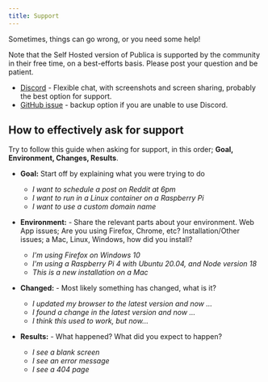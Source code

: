 ```yaml
---
title: Support
---
```


Sometimes, things can go wrong, or you need some help!

Note that the Self Hosted version of Publica is supported by the community in their
free time, on a best-efforts basis. Please post your question and be patient.

- [Discord](https://discord.com/invite/sf7QjTcX37) - Flexible chat, with screenshots and screen sharing, probably the best option for support.
- [GitHub issue](https://github.com/gitroomhq/Publica-app/issues/new/choose) - backup option if you are unable to use Discord.

## How to effectively ask for support

Try to follow this guide when asking for support, in this order; **Goal, Environment, Changes, Results**.

- **Goal:** Start off by explaining what you were trying to do
  - _I want to schedule a post on Reddit at 6pm_
  - _I want to run in a Linux container on a Raspberry Pi_
  - _I want to use a custom domain name_

- **Environment:** - Share the relevant parts about your environment. Web App issues; Are you using Firefox, Chrome, etc? Installation/Other issues; a Mac, Linux, Windows, how did you install?
  - _I'm using Firefox on Windows 10_
  - _I'm using a Raspberry Pi 4 with Ubuntu 20.04, and Node version 18_
  - _This is a new installation on a Mac_

- **Changed:** - Most likely something has changed, what is it?
  - _I updated my browser to the latest version and now ..._
  - _I found a change in the latest version and now ..._
  - _I think this used to work, but now..._

- **Results:** - What happened? What did you expect to happen?
  - _I see a blank screen_
  - _I see an error message_
  - _I see a 404 page_
